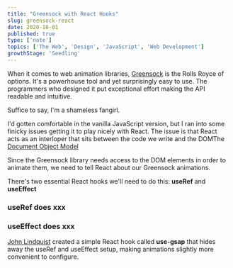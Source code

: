 ```yaml
---
title: "Greensock with React Hooks"
slug: greensock-react
date: 2020-10-01
published: true
type: ['note']
topics: ['The Web', 'Design', 'JavaScript', 'Web Development']
growthStage: 'Seedling'
---
```


<IntroParagraph>

When it comes to web animation libraries, [Greensock](https://greensock.com/) is the Rolls Royce of options. It's a powerhouse tool and yet surprisingly easy to use. The programmers who designed it put exceptional effort making the API readable and intuitive.

Suffice to say, I'm a shameless fangirl.

</IntroParagraph>

I'd gotten comfortable in the vanilla JavaScript version, but I ran into some finicky issues getting it to play nicely with React. The issue is that React acts as an interloper that sits between the code we write and the DOM<Footnote idName={1}>The [Document Object Model]()</Footnote>

Since the Greensock library needs access to the DOM elements in order to animate them, we need to tell React about our Greensock animations.

There's two essential React hooks we'll need to do this: **useRef** and **useEffect**

### useRef does xxx

### useEffect does xxx



[John Lindquist](https://johnlindquist.com/use-greensock-with-react-hooks/) created a simple React hook called **use-gsap** that hides away the useRef and useEffect setup, making animations slightly more convenient to configure.

